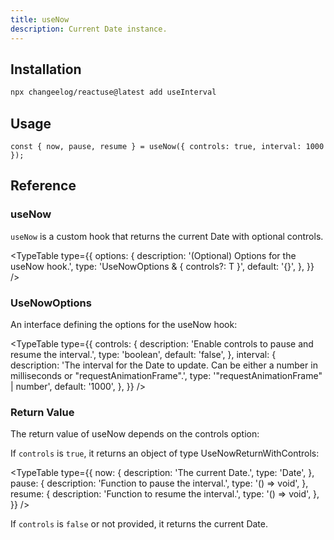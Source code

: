 ```yaml
---
title: useNow
description: Current Date instance.
---
```


<NowDemo />

## Installation

```bash
npx changeelog/reactuse@latest add useInterval
```

## Usage

```tsx
const { now, pause, resume } = useNow({ controls: true, interval: 1000 });
```

## Reference

### useNow

`useNow` is a custom hook that returns the current Date with optional controls.

<TypeTable
  type={{
    options: {
      description: '(Optional) Options for the useNow hook.',
      type: 'UseNowOptions & { controls?: T }',
      default: '{}',
    },
  }}
/>

### UseNowOptions

An interface defining the options for the useNow hook:

<TypeTable
  type={{
    controls: {
      description: 'Enable controls to pause and resume the interval.',
      type: 'boolean',
      default: 'false',
    },
    interval: {
      description:
        'The interval for the Date to update. Can be either a number in milliseconds or "requestAnimationFrame".',
      type: '"requestAnimationFrame" | number',
      default: '1000',
    },
  }}
/>

### Return Value

The return value of useNow depends on the controls option:

If `controls` is `true`, it returns an object of type UseNowReturnWithControls:

<TypeTable
  type={{
    now: {
      description: 'The current Date.',
      type: 'Date',
    },
    pause: {
      description: 'Function to pause the interval.',
      type: '() => void',
    },
    resume: {
      description: 'Function to resume the interval.',
      type: '() => void',
    },
  }}
/>

If `controls` is `false` or not provided, it returns the current Date.

